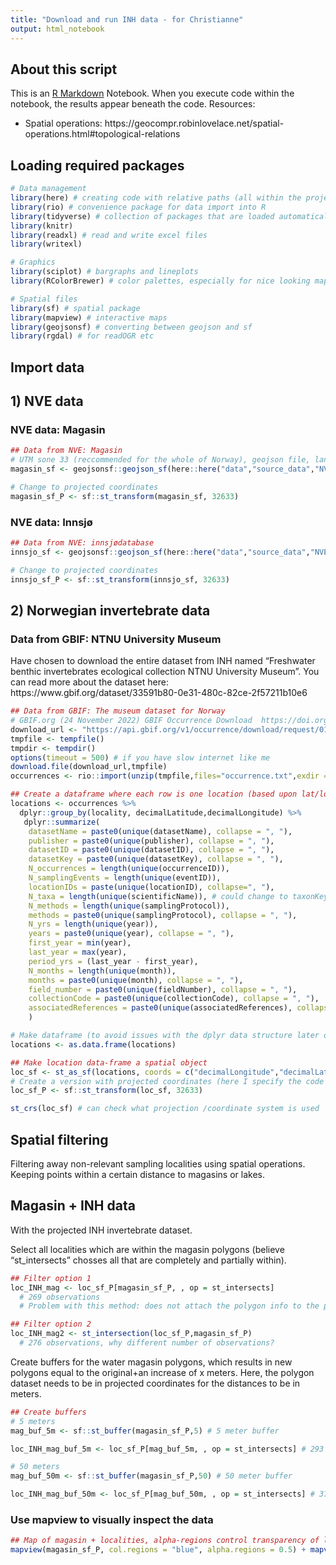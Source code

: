 ```yaml
---
title: "Download and run INH data - for Christianne"
output: html_notebook
---
```


################################

## About this script

################################

This is an [R Markdown](http://rmarkdown.rstudio.com) Notebook. When you execute code within the notebook, the results appear beneath the code. 
Resources:

* Spatial operations: https://geocompr.robinlovelace.net/spatial-operations.html#topological-relations


################################

## Loading required packages

################################

```r
# Data management
library(here) # creating code with relative paths (all within the project folder)
library(rio) # convenience package for data import into R
library(tidyverse) # collection of packages that are loaded automatically: ggplot2, dplyr, tidyr,readr,purrr,tibble,stringr,forcats
library(knitr)
library(readxl) # read and write excel files
library(writexl)

# Graphics
library(sciplot) # bargraphs and lineplots
library(RColorBrewer) # color palettes, especially for nice looking maps

# Spatial files
library(sf) # spatial package
library(mapview) # interactive maps
library(geojsonsf) # converting between geojson and sf
library(rgdal) # for readOGR etc

```

################################

## Import data

################################

## 1) NVE data

### NVE data: Magasin
```r
## Data from NVE: Magasin
# UTM sone 33 (reccommended for the whole of Norway), geojson file, landsdekkende overlapp, magasiner. WGS84 (UTM) with lat long.
magasin_sf <- geojsonsf::geojson_sf(here::here("data","source_data","NVE_magasin","NVEData","Vannkraft_Magasin.geojson"))

# Change to projected coordinates
magasin_sf_P <- sf::st_transform(magasin_sf, 32633)

```

### NVE data: Innsjø
```r
## Data from NVE: innsjødatabase
innsjo_sf <- geojsonsf::geojson_sf(here::here("data","source_data","NVE_innsjo","NVEData","Innsjo_Innsjo.geojson"))

# Change to projected coordinates
innsjo_sf_P <- sf::st_transform(innsjo_sf, 32633)

```

## 2) Norwegian invertebrate data

### Data from GBIF: NTNU University Museum
Have chosen to download the entire dataset from INH named "Freshwater benthic invertebrates ecological collection NTNU University Museum". You can read more about the dataset here: https://www.gbif.org/dataset/33591b80-0e31-480c-82ce-2f57211b10e6

```r
## Data from GBIF: The museum dataset for Norway
# GBIF.org (24 November 2022) GBIF Occurrence Download  https://doi.org/10.15468/dl.ee5z42
download_url <- "https://api.gbif.org/v1/occurrence/download/request/0176466-220831081235567.zip"
tmpfile <- tempfile()
tmpdir <- tempdir()
options(timeout = 500) # if you have slow internet like me
download.file(download_url,tmpfile)
occurrences <- rio::import(unzip(tmpfile,files="occurrence.txt",exdir = tmpdir), encoding = "UTF-8") # on the fly unzip and import to R object 

## Create a dataframe where each row is one location (based upon lat/long), summarized data
locations <- occurrences %>% 
  dplyr::group_by(locality, decimalLatitude,decimalLongitude) %>%
   dplyr::summarize(
    datasetName = paste0(unique(datasetName), collapse = ", "),
    publisher = paste0(unique(publisher), collapse = ", "),
    datasetID = paste0(unique(datasetID), collapse = ", "),
    datasetKey = paste0(unique(datasetKey), collapse = ", "),
    N_occurrences = length(unique(occurrenceID)),
    N_samplingEvents = length(unique(eventID)),
    locationIDs = paste(unique(locationID), collapse=", "),
    N_taxa = length(unique(scientificName)), # could change to taxonKey?
    N_methods = length(unique(samplingProtocol)),
    methods = paste0(unique(samplingProtocol), collapse = ", "),
    N_yrs = length(unique(year)),
    years = paste0(unique(year), collapse = ", "),
    first_year = min(year),
    last_year = max(year),
    period_yrs = (last_year - first_year),
    N_months = length(unique(month)),
    months = paste0(unique(month), collapse = ", "),
    field_number = paste0(unique(fieldNumber), collapse = ", "),
    collectionCode = paste0(unique(collectionCode), collapse = ", "),
    associatedReferences = paste0(unique(associatedReferences), collapse = ", ")
    ) 

# Make dataframe (to avoid issues with the dplyr data structure later on)
locations <- as.data.frame(locations) 

## Make location data-frame a spatial object 
loc_sf <- st_as_sf(locations, coords = c("decimalLongitude","decimalLatitude"), crs = 4326, remove = FALSE)
# Create a version with projected coordinates (here I specify the code for WGS 84 / UTM zone 33N)
loc_sf_P <- sf::st_transform(loc_sf, 32633)

st_crs(loc_sf) # can check what projection /coordinate system is used

```


################################

## Spatial filtering

################################

Filtering away non-relevant sampling localities using spatial operations. Keeping points within a certain distance to magasins or lakes. 

## Magasin + INH data 

With the projected INH invertebrate dataset.

Select all localities which are within the magasin polygons (believe "st_intersects" chosses all that are completely and partially within).
```r
## Filter option 1
loc_INH_mag <- loc_sf_P[magasin_sf_P, , op = st_intersects] 
  # 269 observations
  # Problem with this method: does not attach the polygon info to the points

## Filter option 2
loc_INH_mag2 <- st_intersection(loc_sf_P,magasin_sf_P)
  # 276 observations, why different number of observations?

```

Create buffers for the water magasin polygons, which results in new polygons equal to the original+an increase of x meters. Here, the polygon dataset needs to be in projected coordinates for the distances to be in meters.
```r
## Create buffers
# 5 meters
mag_buf_5m <- sf::st_buffer(magasin_sf_P,5) # 5 meter buffer

loc_INH_mag_buf_5m <- loc_sf_P[mag_buf_5m, , op = st_intersects] # 293 observations

# 50 meters
mag_buf_50m <- sf::st_buffer(magasin_sf_P,50) # 50 meter buffer

loc_INH_mag_buf_50m <- loc_sf_P[mag_buf_50m, , op = st_intersects] # 375 observations

```

### Use mapview to visually inspect the data
```r
## Map of magasin + localities, alpha-regions control transparency of layer.
mapview(magasin_sf_P, col.regions = "blue", alpha.regions = 0.5) + mapview(loc_INH_mag, col.regions = "orange") 

```
